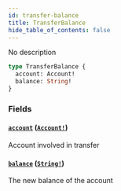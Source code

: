 ```yaml
---
id: transfer-balance
title: TransferBalance
hide_table_of_contents: false
---
```



No description

```graphql
type TransferBalance {
  account: Account!
  balance: String!
}
```


### Fields

#### [`account`](#) ([`Account!`](/mainnet/api/graphql/objects/account))

Account involved in transfer


#### [`balance`](#) ([`String!`](/mainnet/api/graphql/scalars/string))

The new balance of the account




